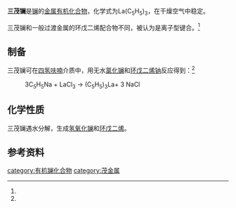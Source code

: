{{chembox
| verifiedrevid = 
|   Name = 三茂镧
|   ImageFile = La(C5H5)3.png
|   ImageName = 
|   OtherNames = 三(环戊二烯基)镧
|   IUPACName = 
| Section1 = {{Chembox Identifiers
|   ChemSpiderID_Ref = {{chemspidercite|correct|chemspider}}
| ChemSpiderID = 
| PubChem = 
| InChI =
| InChIKey =
| SMILES = c1ccc[cH-]1.c2ccc[cH-]2.c3ccc[cH-]3.[La+3]
| StdInChI_Ref = {{stdinchicite|correct|chemspider}}
| StdInChI =
| StdInChIKey_Ref = {{stdinchicite|correct|chemspider}}
| StdInChIKey = 
| CASNo = 1272-23-7
| CASNo_Ref = {{cascite|correct|CAS}}
  }}
| Section2 = {{Chembox Properties
|   Formula = La(C<sub>5</sub>H<sub>5</sub>)<sub>3</sub>
|   MolarMass = 334.190
|   Appearance = 无色固体<ref name=wj>《无机化学丛书》. 第七卷 钪 稀土元素. 易宪武 等主编. 科学出版社. 2.3.7 稀土元素有机化合物. P<sub>260~261</sub>. 1.π络合物</ref>
|   Density = 
|   MeltingPt = 295℃（熔化时略有分解）
|   BoilingPt = 260℃<br />（10<sup>-3</sup>~10<sup>-4</sup>mmHg，升华）
|   Solubility = 
|   Solvent =
|   SolubleOther = 
  }}
| Section7 = {{Chembox Hazards
|  EUHazardSymbol =
|  RPhrases =
|  SPhrases =
|  FlashPt = 
|  pKa = 
|  pKb = 
|  EUClass =
|  EUIndex = 
|  MainHazards = 
|  NFPA-H = 
|  NFPA-F = 
|  NFPA-R = 
|  NFPA-O = 
|  RSPhrases = 
|  Autoignition = 
|  ExploLimits = 
|  PEL = 
  }}
| Section8 = {{Chembox Related
|   Function = 
|   OtherFunctn = 
|   OtherAnions = 
|   OtherCations = 
|   OtherCpds = [[环戊二烯|环戊二烯]]
  }}
}}
'''三茂镧'''是[[镧|镧]]的[[金属有机化合物|金属有机化合物]]，化学式为La(C<sub>5</sub>H<sub>5</sub>)<sub>3</sub>，在干燥空气中稳定。

三茂镧和一般过渡金属的环戊二烯配合物不同，被认为是离子型键合。<ref name=wj />

==制备==
三茂镧可在[[四氢呋喃|四氢呋喃]]介质中，用无水[[氯化镧|氯化镧]]和[[环戊二烯钠|环戊二烯钠]]反应得到：<ref name=wj />
: 3C<sub>5</sub>H<sub>5</sub>Na + LaCl<sub>3</sub> → (C<sub>5</sub>H<sub>5</sub>)<sub>3</sub>La+ 3 NaCl
==化学性质==
三茂镧遇水分解，生成[[氢氧化镧|氢氧化镧]]和[[环戊二烯|环戊二烯]]。
==参考资料==
{{reflist}}

{{茂金属}}
[[category:有机镧化合物|category:有机镧化合物]]
[[category:茂金属|category:茂金属]]